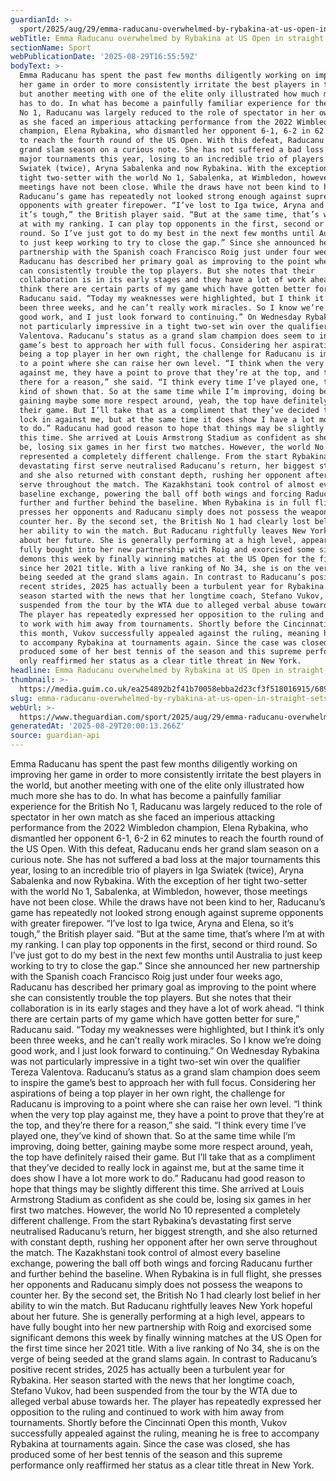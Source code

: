 ```yaml
---
guardianId: >-
  sport/2025/aug/29/emma-raducanu-overwhelmed-by-rybakina-at-us-open-in-straight-sets-loss
webTitle: Emma Raducanu overwhelmed by Rybakina at US Open in straight-sets loss
sectionName: Sport
webPublicationDate: '2025-08-29T16:55:59Z'
bodyText: >-
  Emma Raducanu has spent the past few months diligently working on improving
  her game in order to more consistently irritate the best players in the world,
  but another meeting with one of the elite only illustrated how much more she
  has to do. In what has become a painfully familiar experience for the British
  No 1, Raducanu was largely reduced to the role of spectator in her own match
  as she faced an imperious attacking performance from the 2022 Wimbledon
  champion, Elena Rybakina, who dismantled her opponent 6-1, 6-2 in 62 minutes
  to reach the fourth round of the US Open. With this defeat, Raducanu ends her
  grand slam season on a curious note. She has not suffered a bad loss at the
  major tournaments this year, losing to an incredible trio of players in Iga
  Swiatek (twice), Aryna Sabalenka and now Rybakina. With the exception of her
  tight two-setter with the world No 1, Sabalenka, at Wimbledon, however, those
  meetings have not been close. While the draws have not been kind to her,
  Raducanu’s game has repeatedly not looked strong enough against supreme
  opponents with greater firepower. “I’ve lost to Iga twice, Aryna and Elena, so
  it’s tough,” the British player said. “But at the same time, that’s where I’m
  at with my ranking. I can play top opponents in the first, second or third
  round. So I’ve just got to do my best in the next few months until Australia
  to just keep working to try to close the gap.” Since she announced her new
  partnership with the Spanish coach Francisco Roig just under four weeks ago,
  Raducanu has described her primary goal as improving to the point where she
  can consistently trouble the top players. But she notes that their
  collaboration is in its early stages and they have a lot of work ahead. “I
  think there are certain parts of my game which have gotten better for sure,”
  Raducanu said. “Today my weaknesses were highlighted, but I think it’s only
  been three weeks, and he can’t really work miracles. So I know we’re doing
  good work, and I just look forward to continuing.” On Wednesday Rybakina was
  not particularly impressive in a tight two-set win over the qualifier Tereza
  Valentova. Raducanu’s status as a grand slam champion does seem to inspire the
  game’s best to approach her with full focus. Considering her aspirations of
  being a top player in her own right, the challenge for Raducanu is improving
  to a point where she can raise her own level. “I think when the very top play
  against me, they have a point to prove that they’re at the top, and they’re
  there for a reason,” she said. “I think every time I’ve played one, they’ve
  kind of shown that. So at the same time while I’m improving, doing better,
  gaining maybe some more respect around, yeah, the top have definitely raised
  their game. But I’ll take that as a compliment that they’ve decided to really
  lock in against me, but at the same time it does show I have a lot more work
  to do.” Raducanu had good reason to hope that things may be slightly different
  this time. She arrived at Louis Armstrong Stadium as confident as she could
  be, losing six games in her first two matches. However, the world No 10
  represented a completely different challenge. From the start Rybakina’s
  devastating first serve neutralised Raducanu’s return, her biggest strength,
  and she also returned with constant depth, rushing her opponent after her own
  serve throughout the match. The Kazakhstani took control of almost every
  baseline exchange, powering the ball off both wings and forcing Raducanu
  further and further behind the baseline. When Rybakina is in full flight, she
  presses her opponents and Raducanu simply does not possess the weapons to
  counter her. By the second set, the British No 1 had clearly lost belief in
  her ability to win the match. But Raducanu rightfully leaves New York hopeful
  about her future. She is generally performing at a high level, appears to have
  fully bought into her new partnership with Roig and exorcised some significant
  demons this week by finally winning matches at the US Open for the first time
  since her 2021 title. With a live ranking of No 34, she is on the verge of
  being seeded at the grand slams again. In contrast to Raducanu’s positive
  recent strides, 2025 has actually been a turbulent year for Rybakina. Her
  season started with the news that her longtime coach, Stefano Vukov, had been
  suspended from the tour by the WTA due to alleged verbal abuse towards her.
  The player has repeatedly expressed her opposition to the ruling and continued
  to work with him away from tournaments. Shortly before the Cincinnati Open
  this month, Vukov successfully appealed against the ruling, meaning he is free
  to accompany Rybakina at tournaments again. Since the case was closed, she has
  produced some of her best tennis of the season and this supreme performance
  only reaffirmed her status as a clear title threat in New York.
headline: Emma Raducanu overwhelmed by Rybakina at US Open in straight-sets loss
thumbnail: >-
  https://media.guim.co.uk/ea254892b2f41b70058ebba2d23cf3f518016915/689_0_6908_5527/500.jpg
slug: emma-raducanu-overwhelmed-by-rybakina-at-us-open-in-straight-sets-loss
webUrl: >-
  https://www.theguardian.com/sport/2025/aug/29/emma-raducanu-overwhelmed-by-rybakina-at-us-open-in-straight-sets-loss
generatedAt: '2025-08-29T20:00:13.266Z'
source: guardian-api
---
```

Emma Raducanu has spent the past few months diligently working on improving her game in order to more consistently irritate the best players in the world, but another meeting with one of the elite only illustrated how much more she has to do. In what has become a painfully familiar experience for the British No 1, Raducanu was largely reduced to the role of spectator in her own match as she faced an imperious attacking performance from the 2022 Wimbledon champion, Elena Rybakina, who dismantled her opponent 6-1, 6-2 in 62 minutes to reach the fourth round of the US Open. With this defeat, Raducanu ends her grand slam season on a curious note. She has not suffered a bad loss at the major tournaments this year, losing to an incredible trio of players in Iga Swiatek (twice), Aryna Sabalenka and now Rybakina. With the exception of her tight two-setter with the world No 1, Sabalenka, at Wimbledon, however, those meetings have not been close. While the draws have not been kind to her, Raducanu’s game has repeatedly not looked strong enough against supreme opponents with greater firepower. “I’ve lost to Iga twice, Aryna and Elena, so it’s tough,” the British player said. “But at the same time, that’s where I’m at with my ranking. I can play top opponents in the first, second or third round. So I’ve just got to do my best in the next few months until Australia to just keep working to try to close the gap.” Since she announced her new partnership with the Spanish coach Francisco Roig just under four weeks ago, Raducanu has described her primary goal as improving to the point where she can consistently trouble the top players. But she notes that their collaboration is in its early stages and they have a lot of work ahead. “I think there are certain parts of my game which have gotten better for sure,” Raducanu said. “Today my weaknesses were highlighted, but I think it’s only been three weeks, and he can’t really work miracles. So I know we’re doing good work, and I just look forward to continuing.” On Wednesday Rybakina was not particularly impressive in a tight two-set win over the qualifier Tereza Valentova. Raducanu’s status as a grand slam champion does seem to inspire the game’s best to approach her with full focus. Considering her aspirations of being a top player in her own right, the challenge for Raducanu is improving to a point where she can raise her own level. “I think when the very top play against me, they have a point to prove that they’re at the top, and they’re there for a reason,” she said. “I think every time I’ve played one, they’ve kind of shown that. So at the same time while I’m improving, doing better, gaining maybe some more respect around, yeah, the top have definitely raised their game. But I’ll take that as a compliment that they’ve decided to really lock in against me, but at the same time it does show I have a lot more work to do.” Raducanu had good reason to hope that things may be slightly different this time. She arrived at Louis Armstrong Stadium as confident as she could be, losing six games in her first two matches. However, the world No 10 represented a completely different challenge. From the start Rybakina’s devastating first serve neutralised Raducanu’s return, her biggest strength, and she also returned with constant depth, rushing her opponent after her own serve throughout the match. The Kazakhstani took control of almost every baseline exchange, powering the ball off both wings and forcing Raducanu further and further behind the baseline. When Rybakina is in full flight, she presses her opponents and Raducanu simply does not possess the weapons to counter her. By the second set, the British No 1 had clearly lost belief in her ability to win the match. But Raducanu rightfully leaves New York hopeful about her future. She is generally performing at a high level, appears to have fully bought into her new partnership with Roig and exorcised some significant demons this week by finally winning matches at the US Open for the first time since her 2021 title. With a live ranking of No 34, she is on the verge of being seeded at the grand slams again. In contrast to Raducanu’s positive recent strides, 2025 has actually been a turbulent year for Rybakina. Her season started with the news that her longtime coach, Stefano Vukov, had been suspended from the tour by the WTA due to alleged verbal abuse towards her. The player has repeatedly expressed her opposition to the ruling and continued to work with him away from tournaments. Shortly before the Cincinnati Open this month, Vukov successfully appealed against the ruling, meaning he is free to accompany Rybakina at tournaments again. Since the case was closed, she has produced some of her best tennis of the season and this supreme performance only reaffirmed her status as a clear title threat in New York.
